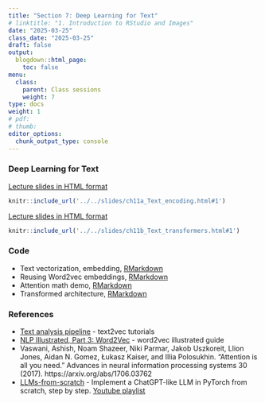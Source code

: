 ```yaml
---
title: "Section 7: Deep Learning for Text"
# linktitle: "1. Introduction to RStudio and Images"
date: "2025-03-25"
class_date: "2025-03-25"
draft: false
output:
  blogdown::html_page:
    toc: false
menu:
  class:
    parent: Class sessions
    weight: 7
type: docs
weight: 1
# pdf: 
# thumb: 
editor_options: 
  chunk_output_type: console
---
```


### Deep Learning for Text

<a href="../../slides/ch11a_Text_encoding.html#1" target="_blank">Lecture slides in HTML format</a>

```r
knitr::include_url('../../slides/ch11a_Text_encoding.html#1')
```

<a href="../../slides/ch11b_Text_transformers.html#1" target="_blank">Lecture slides in HTML format</a>

```r
knitr::include_url('../../slides/ch11b_Text_transformers.html#1')
```

### Code

- Text vectorization, embedding, [RMarkdown](../../slides/code/ch11_Text_encoding_code.Rmd)
- Reusing Word2vec embeddings, [RMarkdown](../../slides/code/ch11_Text_word2vec_code.Rmd)
- Attention math demo, [RMarkdown](../../slides/code/ch11_Text_attention_code.Rmd)
- Transformed architecture, [RMarkdown](../../slides/code/ch11_Text_transformers_code.Rmd)
<!-- - Transformer architecture in Keras, [RMarkdown](../../slides/code/ch11_Text_transformers_code.Rmd) -->
<!-- - word2vec demo, [Rmarkdown](../../slides/code/ch11_word2vec.Rmd) -->

<!-- - [Daily Climate time series data](https://www.kaggle.com/datasets/sumanthvrao/daily-climate-time-series-data) -->

<!-- - [Netflix | Stock Market Analysis | Founding Years](https://www.kaggle.com/datasets/whenamancodes/netflix-stock-market-analysis-founding-years) -->

<!-- - [Airbnb, Inc. Stock Market Analysis](https://www.kaggle.com/datasets/whenamancodes/airbnb-inc-stock-market-analysis) -->
<!-- - [META | Stock Market Analysis | Founding Years](https://www.kaggle.com/datasets/whenamancodes/meta-stock-market-analysis-founding-years) -->
<!-- - [TESLA Inc | Stock Market Analysis | Founding Years](https://www.kaggle.com/datasets/whenamancodes/tesla-inc-stock-market-analysis-founding-years) -->
<!-- - [Dogecoin Historical Data](https://www.kaggle.com/datasets/dhruvildave/dogecoin-historical-data) -->

### References

- [Text analysis pipeline](https://text2vec.org/vectorization.html) - text2vec tutorials
- [NLP Illustrated, Part 3: Word2Vec](https://towardsdatascience.com/nlp-illustrated-part-3-word2vec-5b2e12b6a63b/) - word2vec illustrated guide
- Vaswani, Ashish, Noam Shazeer, Niki Parmar, Jakob Uszkoreit, Llion Jones, Aidan N. Gomez, Łukasz Kaiser, and Illia Polosukhin. "Attention is all you need." Advances in neural information processing systems 30 (2017). https://arxiv.org/abs/1706.03762
- [LLMs-from-scratch](https://github.com/rasbt/LLMs-from-scratch) - Implement a ChatGPT-like LLM in PyTorch from scratch, step by step. [Youtube playlist](https://youtube.com/playlist?list=PLTKMiZHVd_2IIEsoJrWACkIxLRdfMlw11)

<!--
Temperature prediction with Transformers. 
- Use the Jena dataset from the "Deep Learning for Time Series" section 6 (https://bios691-deep-learning-r-2025.netlify.app/slides/code/ch10_RNN_code.Rmd). For simplicity, subset it to have one measurement per hour. 
- Use RNN, LSTM (GRU), and their bidirectional variants to predict temperature 24 h in the future. Note this is a regression problem.
- Use 1 day, 2 days, 7 days measurements for prediction (window size).
- Use Transformer encoder architecture to capture positional representation of measurements followed by either a dense layer, or an RNN/LSTM layer before the output layer. 
- Summarize performance (accuracy/loss plots, best performance on the unseen data) of each architecture and window size in a table. Answer the following questions:
  - How well RNN/LSTM or Transformer layers alone perform?
  - Does the bidirectional wrapper help?
  - Can the RNN/LSTM performance be improved if provided with the Transformer encoder output?
- Bonus (to get 10 points: Use Convolutional 1D architecture, alone and using the Transformer encoder output.
- Hint: Consider the "Timeseries classification with a Transformer model" example, https://tensorflow.rstudio.com/examples/timeseries_classification_transformer
- Submit the knitted HTML and the Rmd code. Make efforts to organize/comment your code and the final report.
-->

<!-- - [Understanding LSTM Networks](https://colah.github.io/posts/2015-08-Understanding-LSTMs/) -->